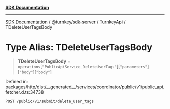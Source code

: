 [**SDK Documentation**](../../../../../README.mdx)

***

[SDK Documentation](../../../../../packages.mdx) / [@turnkey/sdk-server](../../../README.mdx) / [TurnkeyApi](../README.mdx) / TDeleteUserTagsBody

# Type Alias: TDeleteUserTagsBody

> **TDeleteUserTagsBody** = `operations`\[`"PublicApiService_DeleteUserTags"`\]\[`"parameters"`\]\[`"body"`\]\[`"body"`\]

Defined in: packages/http/dist/\_\_generated\_\_/services/coordinator/public/v1/public\_api.fetcher.d.ts:34738

`POST /public/v1/submit/delete_user_tags`
